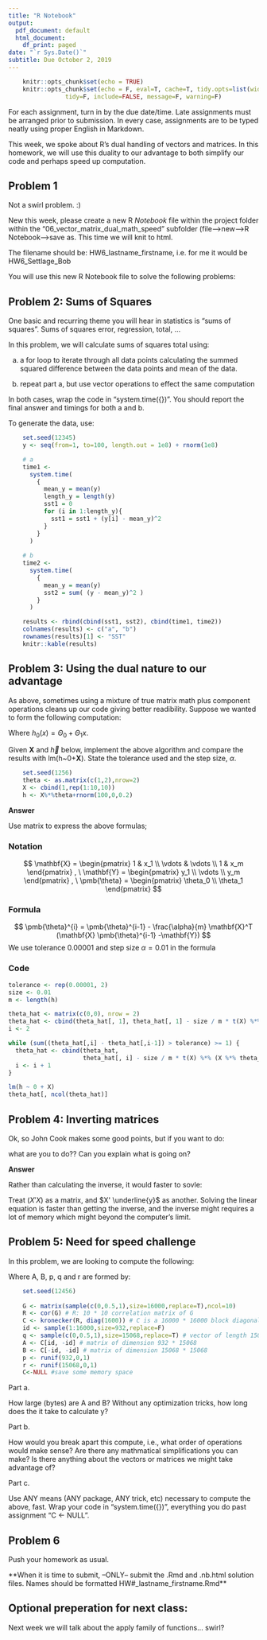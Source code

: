 ```yaml
---
title: "R Notebook"
output:
  pdf_document: default
  html_document:
    df_print: paged
date: "`r Sys.Date()`"
subtitle: Due October 2, 2019
---
```


```r
    knitr::opts_chunk$set(echo = TRUE)
    knitr::opts_chunk$set(echo = F, eval=T, cache=T, tidy.opts=list(width.cutoff=55),
                tidy=F, include=FALSE, message=F, warning=F)
```

For each assignment, turn in by the due date/time.  Late assignments must be arranged prior to submission.  In every case, assignments are to be typed neatly using proper English in Markdown.  

This week, we spoke about R's dual handling of vectors and matrices. In this homework, we will use this duality to our advantage to both simplify our code and perhaps speed up computation.

## Problem 1

Not a swirl problem.  :)

New this week, please create a new R *Notebook* file within the project folder within the "06_vector_matrix_dual_math_speed" subfolder (file-->new-->R Notebook-->save as.  This time we will knit to html.

The filename should be: HW6_lastname_firstname, i.e. for me it would be HW6_Settlage_Bob

You will use this new R Notebook file to solve the following problems:



## Problem 2: Sums of Squares

One basic and recurring theme you will hear in statistics is "sums of squares".  Sums of squares error, regression, total, ...

In this problem, we will calculate sums of squares total using:

a. a for loop to iterate through all data points calculating the summed squared difference between the data points and mean of the data.

b. repeat part a, but use vector operations to effect the same computation

In both cases, wrap the code in "system.time({})".  You should report the final answer and timings for both a and b.

To generate the data, use:

```r
    set.seed(12345)
    y <- seq(from=1, to=100, length.out = 1e8) + rnorm(1e8)
```


```r
    # a
    time1 <- 
      system.time(
        {
          mean_y = mean(y)
          length_y = length(y)
          sst1 = 0
          for (i in 1:length_y){
            sst1 = sst1 + (y[i] - mean_y)^2
          }
        }
      )
        
    # b
    time2 <- 
      system.time(
        {
          mean_y = mean(y)
          sst2 = sum( (y - mean_y)^2 )
        }
      )
```


```r
    results <- rbind(cbind(sst1, sst2), cbind(time1, time2))
    colnames(results) <- c("a", "b")
    rownames(results)[1] <- "SST" 
    knitr::kable(results) 
```







## Problem 3: Using the dual nature to our advantage

As above, sometimes using a mixture of true matrix math plus component operations cleans up our code giving better readibility.  Suppose we wanted to form the following computation:


\begin{itemize}
    \item $while(abs(\Theta_0^{i}-\Theta_0^{i-1}) \text{ AND } abs(\Theta_1^{i}-\Theta_1^{i-1}) > tolerance) \text{ \{ }$
    \begin{eqnarray*}
        \Theta_0^i &=& \Theta_0^{i-1} - \alpha\frac{1}{m}\sum_{i=1}^{m} (h_0(x_i) -y_i)  \\
        \Theta_1^i &=& \Theta_1^{i-1} - \alpha\frac{1}{m}\sum_{i=1}^{m} ((h_0(x_i) -y_i)x_i) 
    \end{eqnarray*}
    $\text{ \} }$
\end{itemize}


Where $h_0(x) = \Theta_0 + \Theta_1x$.  

Given $\mathbf{X}$ and $\vec{h}$ below, implement the above algorithm and compare the results with lm(h~0+$\mathbf{X}$).  State the tolerance used and the step size, $\alpha$.

```r
    set.seed(1256)
    theta <- as.matrix(c(1,2),nrow=2)
    X <- cbind(1,rep(1:10,10))
    h <- X%*%theta+rnorm(100,0,0.2)
```


**Answer** 

Use matrix to express the above formulas; 

### Notation
$$
\mathbf{X} = \begin{pmatrix}
              1  &  x_1  \\
              \vdots  &  \vdots  \\
              1  &  x_m
             \end{pmatrix}
, \           
\mathbf{Y} = \begin{pmatrix}
              y_1  \\
              \vdots  \\
              y_m
             \end{pmatrix}
, \ 
\pmb{\theta} = \begin{pmatrix}
                \theta_0  \\
                \theta_1
               \end{pmatrix}
$$

### Formula
$$
\pmb{\theta}^{i} = \pmb{\theta}^{i-1} - \frac{\alpha}{m} \mathbf{X}^T (\mathbf{X} \pmb{\theta}^{i-1} -\mathbf{Y})
$$
We use tolerance 0.00001 and step size $\alpha = 0.01$ in the formula

### Code
```r
tolerance <- rep(0.00001, 2)
size <- 0.01
m <- length(h)
```




```r
theta_hat <- matrix(c(0,0), nrow = 2)
theta_hat <- cbind(theta_hat[, 1], theta_hat[, 1] - size / m * t(X) %*% (X %*% theta_hat[,1] - h))
i <- 2

while (sum((theta_hat[,i] - theta_hat[,i-1]) > tolerance) >= 1) {
  theta_hat <- cbind(theta_hat, 
                     theta_hat[, i] - size / m * t(X) %*% (X %*% theta_hat[,i] - h))
  i <- i + 1
}
```



```r
lm(h ~ 0 + X)
theta_hat[, ncol(theta_hat)]
```












## Problem 4: Inverting matrices

Ok, so John Cook makes some good points, but if you want to do:

\begin{equation*}
\hat\beta = (X'X)^{-1}X'\underline{y}
\end{equation*}

what are you to do??  Can you explain what is going on?


**Answer**

Rather than calculating the inverse, it would faster to sovle:
\begin{equation*}
(X'X) \hat\beta = X'\underline{y}
\end{equation*}

Treat $(X'X)$ as a matrix, and $X' \underline{y}$ as another. Solving the linear equation is faster than getting the inverse, and the inverse might requires a lot of memory which might beyond the computer's limit.




## Problem 5: Need for speed challenge

In this problem, we are looking to compute the following:

\begin{equation}
y = p + A B^{-1} (q - r)
\end{equation}

Where A, B, p, q and r are formed by:

```r
    set.seed(12456) 
    
    G <- matrix(sample(c(0,0.5,1),size=16000,replace=T),ncol=10)
    R <- cor(G) # R: 10 * 10 correlation matrix of G
    C <- kronecker(R, diag(1600)) # C is a 16000 * 16000 block diagonal matrix
    id <- sample(1:16000,size=932,replace=F)
    q <- sample(c(0,0.5,1),size=15068,replace=T) # vector of length 15068
    A <- C[id, -id] # matrix of dimension 932 * 15068
    B <- C[-id, -id] # matrix of dimension 15068 * 15068
    p <- runif(932,0,1)
    r <- runif(15068,0,1)
    C<-NULL #save some memory space
```

Part a.

How large (bytes) are A and B?  Without any optimization tricks, how long does the it take to calculate y?  

Part b.

How would you break apart this compute, i.e., what order of operations would make sense?  Are there any mathmatical simplifications you can make?  Is there anything about the vectors or matrices we might take advantage of?

Part c.

Use ANY means (ANY package, ANY trick, etc) necessary to compute the above, fast.  Wrap your code in "system.time({})", everything you do past assignment "C <- NULL".


## Problem 6

Push your homework as usual.

**When it is time to submit, --ONLY-- submit the .Rmd and .nb.html solution files.  Names should be formatted HW#_lastname_firstname.Rmd**

## Optional preperation for next class:  

Next week we will talk about the apply family of functions... swirl?